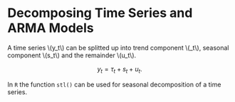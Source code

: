 # Decomposing Time Series and ARMA Models

A time series \\(y_t\\) can be splitted up into 
trend component \\(\tau_t\\), seasonal component \\(s_t\\) and the remainder \\(u_t\\).

$$ y_t = \tau_t + s_t +  u_t. $$

In `R` the function `stl()` can be used for seasonal decomposition of a time 
series.